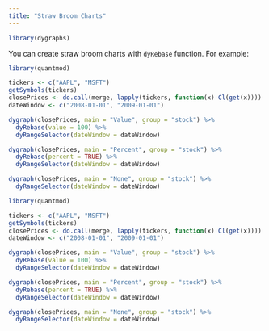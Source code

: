 ```yaml
---
title: "Straw Broom Charts"
---
```


```r
library(dygraphs)
```

You can create straw broom charts with `dyRebase` function. For example:

```r
library(quantmod)

tickers <- c("AAPL", "MSFT")
getSymbols(tickers)
closePrices <- do.call(merge, lapply(tickers, function(x) Cl(get(x))))
dateWindow <- c("2008-01-01", "2009-01-01")

dygraph(closePrices, main = "Value", group = "stock") %>%
  dyRebase(value = 100) %>%
  dyRangeSelector(dateWindow = dateWindow)

dygraph(closePrices, main = "Percent", group = "stock") %>%
  dyRebase(percent = TRUE) %>%
  dyRangeSelector(dateWindow = dateWindow)

dygraph(closePrices, main = "None", group = "stock") %>%
  dyRangeSelector(dateWindow = dateWindow)
```

```r
library(quantmod)

tickers <- c("AAPL", "MSFT")
getSymbols(tickers)
closePrices <- do.call(merge, lapply(tickers, function(x) Cl(get(x))))
dateWindow <- c("2008-01-01", "2009-01-01")

dygraph(closePrices, main = "Value", group = "stock") %>%
  dyRebase(value = 100) %>%
  dyRangeSelector(dateWindow = dateWindow)

dygraph(closePrices, main = "Percent", group = "stock") %>%
  dyRebase(percent = TRUE) %>%
  dyRangeSelector(dateWindow = dateWindow)

dygraph(closePrices, main = "None", group = "stock") %>%
  dyRangeSelector(dateWindow = dateWindow)
```
